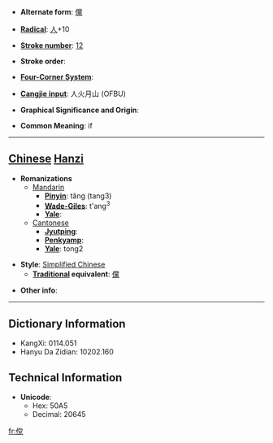 * '''Alternate form''': [[儻]]

* '''[[Wiktionary:Chinese radical index| Radical]]''': [[Wiktionary:Chinese radical index 人|人]]+10

* '''[[Wiktionary:Chinese total strokes index|Stroke number]]''': [[Wiktionary:Chinese total strokes index 12|12]]

* '''Stroke order''': 

* '''[[Wiktionary:Chinese four corner index|Four-Corner System]]''': 

* '''[[Wiktionary:Chinese Cangjie index|Cangjie input]]''': 人火月山 (OFBU)

* '''Graphical Significance and Origin''': 

* '''Common Meaning''': if

----

== [[Chinese]] [[Hanzi]] ==

* '''Romanizations'''
** [[Mandarin]]
*** '''[[Pinyin]]''': tǎng (tang3)
*** '''[[Wade-Giles]]''': t'ang<sup>3</sup>
*** '''[[Yale]]''': 
**[[Cantonese]]
***'''[[Jyutping]]''':
***'''[[Penkyamp]]''': 
***'''[[Yale]]''': tong2

* '''Style''': [[Simplified Chinese]] 
** '''[[Traditional Chinese|Traditional]] equivalent''': [[儻]]

* '''Other info''': 

----

== Dictionary Information ==

* KangXi: 0114.051
* Hanyu Da Zidian: 10202.160

== Technical Information ==

* '''Unicode''':
** Hex: 50A5
** Decimal: 20645

[[fr:傥]]